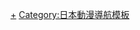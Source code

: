 {{Navbox 
| name   = 惡作劇之吻
| titlestyle = background:pink
| title  = [[淘气小亲亲|淘氣小親親]]（原作：[[多田薰]]）
| groupstyle = background:pink
| group1 = 動畫
| list1 = [[淘气小亲亲#電視動畫|電視版]]

| group2 = 真人
| list2 = [[惡作劇之吻 (日本電視劇)|日本朝日電視台版]] - 台灣八大版（[[惡作劇之吻 (2005年電視劇)|1]]、[[惡作劇2吻|2]]）- [[惡作劇之吻 (舞台劇)|日本舞台劇版]] - [[惡作劇之吻 (韓國電視劇)|韓國MBC版]] - [[淘氣小親親 (台灣舞台劇版)|台灣舞台劇版]]  - [[恶作剧之吻～Love in TOKYO|日本富士TWO版（1、2、特別篇）]] - [[Kiss Me|泰國True4U版]] - [[惡作劇之吻 THE MOVIE|日本電影版]] - [[惡作劇之吻 (2016年電視劇)|台灣（再度新版）]] - [[一吻定情 (電影)|中國電影版]]

| group3 = 音樂
| list3 = [[STEADY]] - [[惡作劇之吻 (日本電視劇)#音乐|惡作劇之吻電視原聲帶]] 
}}<noinclude>

{{DEFAULTSORT:Itazura na Kiss}}
[[Category:淘气小亲亲|+]]
[[Category:日本動漫導航模板]]

</noinclude>